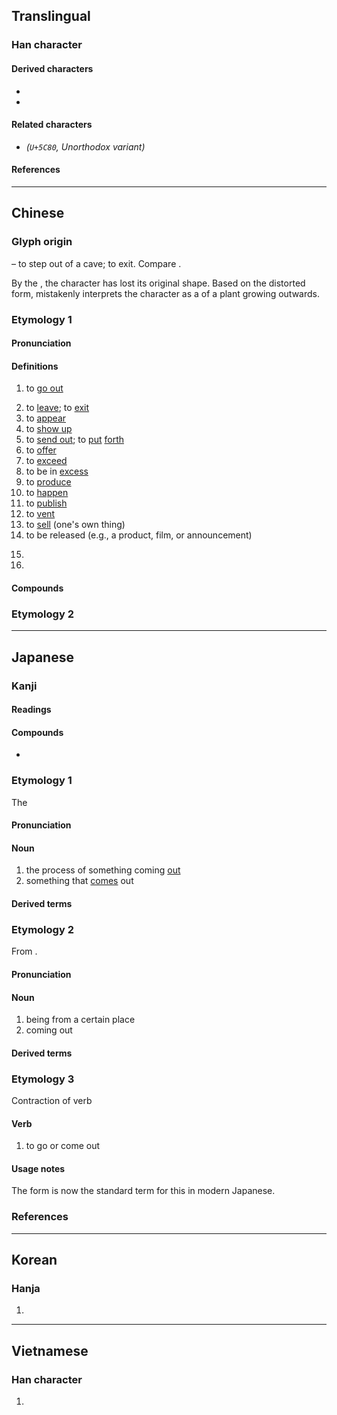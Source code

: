 {{also|岀|齣}}
{{character info/new}}
==Translingual==
{{stroke order|strokes=5}}
{{stroke order|type=animate}}

===Han character===
{{Han char|rn=17|rad=凵|as=03|sn=5|four=22772|canj=UU|ids=⿱屮凵,⿻凵山}}

====Derived characters====
* {{l|mul|[[㑁]], [[咄]], [[𡛛]], [[㤕]], [[拙]], [[泏]], [[昢]], [[朏]], [[胐]], [[柮]], [[炪]], [[䂐]], [[础]], [[𮄬]], [[𮇑]], [[絀]]([[绌]]), [[聉]], [[䖦]], [[袦]], [[𭍨]], [[詘]]([[诎]]), [[貀]], [[趉]], [[𧿺]], [[䠳]], [[鈯]]([[𨱄]]), [[韷]], [[飿]]([[饳]]), [[䭯]], [[黜]]}}
* {{l|mul|[[㔘]], [[䢺]], [[𠀴]], [[𭣩]], [[欪]], [[䪼]], [[䖓]], [[𮧋]], [[屈]], [[㽾]], [[㒴]], [[茁]], [[窋]], [[笜]], [[祟]], [[粜]]}}

====Related characters====
* <font size=4>{{l|mul|[[岀]]}}</font> ''(<code>U+5C80</code>, Unorthodox variant)''

====References====
{{Han ref|kx=0135.110|dkj=01811|dj=0301.070|hdz=10307.080|uh=51FA}}

----

==Chinese==
{{zh-forms}}

===Glyph origin===
{{Han etyl}}

{{Han compound|止|凵|ls=ic|t1=foot|t2=cave}} – to step out of a cave; to exit. Compare {{zh-l|*各}}.

By the {{w|Qin dynasty}}, the character has lost its original shape. Based on the distorted form, ''{{w|Shuowen}}'' mistakenly interprets the character as a {{liushu|p|nocap=1}} of a plant growing outwards.

===Etymology 1===

====Pronunciation====
{{zh-pron
|m=chū
|m-s=
|c=ceot1
|c-t=
|g=
|h=pfs=chhut;gd=cud5
|j=
|mb=chṳ̆
|md=chók
|mn=chhut
|mn-t=cug4
|w=4tsheq
|x=
|mc=y
|oc=y
|ma=y
|cat=v,a,part
}}

====Definitions====
{{zh-hanzi}}

# to [[go out]]
#: {{zh-ant|入}}
# to [[leave]]; to [[exit]]
# to [[appear]]
# to [[show up]]
# to [[send out]]; to [[put]] [[forth]]
# to [[offer]]
# to [[exceed]]
# to be in [[excess]]
# to [[produce]]
# to [[happen]]
# to [[publish]]
# to [[vent]]
# to [[sell]] (one's own thing)
# to be released (e.g., a product, film, or announcement)
#: {{zh-x|@Windows&#32;10 已經 出 咗 一年|Windows 10 has already been '''out''' for a year|C}}
# {{n-g|Particle placed after verbs to indicate an outward movement.}}
# {{n-g|Particle placed after verbs to indicate a completed action.}}

====Compounds====
{{zh-der|退出|出生|七出|不出|並出|交出|付出|伸出|偏出|傑出|拿出|公出|六出|凸出|出世|出乘|出事|出亡|出人|出仕|出任|出使|出來|出倒|出借|出價|出入|出兵|出典|出出|出列|出力|出動|出勤|出去|出口|出名|出品|出售|出喪|出國|出土|出堂|出場|出塞|出塵|出境|出外|出奇|出奔|出妻|出姓|出婦|出嫁|出官|出定|出宰|出家|出尖|出局|出山|出岔|出工|出差|出師|出席|出幼|出店|出庭|出廠|出彩|出征|出心|出恭|出息|出戰|出戶|出手|出招|出挑|出擊|出操|出教|出斬|出景|出書|出月|出材|出格|出梅|出榜|出橐|出殃|出殯|出氣|出水|出汗|出沒|出注|出洋|出活|出浴|出海|出涕|出清|出港|出溜|出火|出熱|出爐|出版|出獄|出獵|出現|出產|出發|出的|出監|出盤|出眾|出示|出神|出科|出租|出笏|出籍|出籠|出粗|出糗|出糧|出糶|出納|出結|出線|出繼|出缺|出群|出聲|出脫|出臺|出航|出色|出芽|出苗|出草|出落|出處|出號|出蟄|出血|出行|出言|出記|出訪|出訴|出診|出讓|出豁|出貨|出資|出賣|出賽|出贅|出走|出超|出路|出跳|出身|出車|出軌|出巡|出迎|出逃|出遊|出道|出醜|出金|出錢|出錯|出門|出閣|出關|出院|出陣|出險|出面|出韻|出頂|出項|出頭|出題|出飯|出首|出馬|出齊|刊出|勻出|售出|外出|失出|娩出|嫡出|將出|展出|庶出|復出|悟出|拔出|招出|指出|掏出|掛出|推出|提出|揪出|搬出|撥出|播出|擊出|擺出|支出|故出|旁出|日出|月出|析出|正出|歧出|歲出|淡出|測出|湧出|滑出|滲出|演出|無出|燕出|爆出|爬出|特出|現出|登出|發出|百出|看出|秀出|突出|糶出|縱出|蜂出|蟲出|讓出|超出|跳出|躄出|輩出|輸出|迸出|逐出|進出|釋出|重出|鋒出|閒出|間出|露出|顯出|騰出|高出|點出|創出|傳出|走出}}

===Etymology 2===
{{zh-see|齣}}

{{zh-cat|Beginning}}

----

==Japanese==

===Kanji===
{{ja-kanji|grade=1|rs=凵03}}

====Readings====
{{ja-readings
|goon=しゅち<しゆち, すい
|kanon=しゅつ<しゆつ, すい
|kun=で-, で-る, だ-す, い-ず<い-づ, い-だす, い-でる
}}

====Compounds====
{{der-top|Compounds}}
* {{ja-r|出%湯|いで%ゆ}}

{{der-bottom}}

===Etymology 1===
{{ja-kanjitab|yomi=k|で}}
The {{ja-etym-renyokei|出る|でる|to come out}}

====Pronunciation====
{{ja-pron|yomi=k|で|acc=0|acc_ref=DJR,NHK|acc2=1|acc2_ref=DJR,NHK}}

====Noun====
{{ja-noun|で}}

# the process of something coming [[out]]
# something that [[come]]s out

====Derived terms====
{{der2|lang=ja|title=Terms derived from {{ja-r|出|で}}
|{{ja-r|出%花|で%ばな}}
|{{ja-r|出%会|で%あい}}
|{{ja-r|出%格%子|で%ごう%し}}
|{{ja-r|出%額|で%びたい}}
|{{ja-r|出%掛|で%かけ}}
|{{ja-r|出%稽%古|で%げい%こ|[[home]] [[tutoring]]}}
|{{ja-r|出%口|で%ぐち|[[exit]]; [[outlet]]}}
|{{ja-r|出%際|で%ぎわ}}
|{{ja-r|出%歯|で%ば}}, {{ja-r|出っ歯|でっぱ}}
|{{ja-r|出%汁|で%じる}}, {{ja-r|出%汁|だ%し|[[dashi]], [[broth]]}}
|{{ja-r|出%城|で%じろ}}
|{{ja-r|出%刃|で%ば}}
|{{ja-r|出%水|で%みず}}
|{{ja-r|出%先|で%さき}}
|{{ja-r|出%窓|で%まど}}
|{{ja-r|出%足|で%あし}}
|{{ja-r|出%鱈%目|で%たら%め|[[nonsensical]]; [[haphazard]]}}
|{{ja-r|出%潮|で%しお}}
|{{ja-r|出%入|で%いり|[[income]] and [[expenses]]; free [[association]]s}}
|{{ja-r|出%番|で%ばん|one's [[turn]]}}
|{{ja-r|出%鼻|で%ばな|[[projecting]] part of a mountain or cape; the [[start]]}}
|{{ja-r|出%物|で%もの}}
|{{ja-r|出%放%題|で%ほう%だい}}
|{{ja-r|出%方|で%かた}}
|{{ja-r|出%木%年|で%き%どし}}
|{{ja-r|出%目|で%め}}
|{{ja-r|出%様|で%さま}}
|{{ja-r|出%来|で%き}}
|{{ja-r|出%来る|で%きる|[[can]]; be [[finished]] or [[ready]]; be [[made]]}}
|{{ja-r|出%臍|で%べそ}}
}}

===Etymology 2===
{{ja-kanjitab|yomi=o|しゅつ}}

From {{bor|ja|ltc|sort=しゅつ|-}} {{ltc-l|出|to go or come out|id=2}}.

====Pronunciation====
{{ja-pron|yomi=kanon|しゅつ|acc=2|acc_ref=DJR}}

====Noun====
{{ja-noun|しゅつ}}

# being from a certain place
# coming out

====Derived terms====
{{der2|lang=ja|title=Terms derived from {{ja-r|出%|しゅつ%}}
|{{ja-r|出%所|しゅっ%しょ|(Buddhist) [[priest]], [[bonze]]}}
|{{ja-r|出%演|しゅつ%えん|[[appearance]] (as on a stage or on TV), [[performance]]}}
|{{ja-r|出%家|しゅっ%け}}
|{{ja-r|出%火|しゅっ%か|[[outbreak]] of [[fire]]}}
|{{ja-r|出%荷|しゅっ%か|[[shipping]]}}
|{{ja-r|出%芽|しゅつ%が}}
|{{ja-r|出%駕|しゅつ%が}}
|{{ja-r|出%殻|しゅっ%こく}}
|{{ja-r|出%棺|しゅっ%かん}}
|{{ja-r|出%監|しゅっ%かん}}
|{{ja-r|出%願|しゅつ%がん|[[application]] (a verbal or written request)}}
|{{ja-r|出%渠|しゅっ%きょ}}
|{{ja-r|出%漁|しゅつ%りょう}}
|{{ja-r|出%漁|しゅつ%ぎょ}}
|{{ja-r|出%京|しゅっ%きょう}}
|{{ja-r|出%郷|しゅつ%ごう}}
|{{ja-r|出%勤|しゅっ%きん|going to work}}
|{{ja-r|出%金|しゅっ%きん}}
|{{ja-r|出%群|しゅつ%ぐん}}
|{{ja-r|出%軍|しゅつ%ぐん}}
|{{ja-r|出%撃|しゅつ%げき|[[sortie]]}}
|{{ja-r|出%欠|しゅっ%けつ|[[attendance]], [[roll call]]}}
|{{ja-r|出%血|しゅっ%けつ|[[hemorrhage]], [[bleeding]]; [[loss]] in [[business]]}}
|{{ja-r|出%現|しゅつ%げん|[[appearance]], [[entrance]], [[revealing]]}}
|{{ja-r|出%庫|しゅっ%こ}}
|{{ja-r|出%御|しゅつ%ぎょ}}
|{{ja-r|出%向|しゅっ%こう}}
|{{ja-r|出%校|しゅっ%こう}}
|{{ja-r|出%港|しゅっ%こう|ship's [[departure]] from a [[port]]}}
|{{ja-r|出%航|しゅっ%こう|[[sailing]], [[cast off|casting off]]}}
|{{ja-r|出%講|しゅっ%こう}}
|{{ja-r|出%国|しゅつ%ごく|to go [[abroad]]}}
|{{ja-r|出%獄|しゅつ%ごく|to be released from [[prison]]}}
|{{ja-r|出%札|しゅっ%さつ}}
|{{ja-r|出%産|しゅっ%さん|[[childbirth]], [[child-bearing]], giving [[birth]]}}
|{{ja-r|出%仕|しゅつ%じ|to [[take up]] an official [[post]]}}
|{{ja-r|出%師|しゅっ%し|[[dispatch]]ing [[troop]]s}}
|{{ja-r|出%資|しゅっ%し|[[investment]] (contribution of money)}}
|{{ja-r|出%時|しゅつ%じ}}
|{{ja-r|出%自|しゅつ%じ}}
|{{ja-r|出%社|しゅっ%しゃ|to go to [[work]]}}
|{{ja-r|出%場|しゅつ%ば|[[appearance]] on a stage; [[participation]] in a [[competition]]}}
|{{ja-r|出%色|しゅっ%しょく}}
|{{ja-r|出%身|しゅっ%しん|[[hometown]], [[school]] from which one [[graduated]]}}
|{{ja-r|出%陣|しゅつ%じん|going to [[battle]], leaving for the [[front]]}}
|{{ja-r|出%世|しゅっ%せ|[[success]] in life}}
|{{ja-r|出%征|しゅっ%せい|joining a [[military]] and going to [[war]]}}
|{{ja-r|出%生|しゅっ%せい|be [[born]]}}
|{{ja-r|出%精|しゅっ%せい}}
|{{ja-r|出%席|しゅっ%せき|[[attendance]], [[presence]]}}
|{{ja-r|出%船|しゅっ%せん}}
|{{ja-r|出%前|しゅつ%ぜん|[[catering]]; [[food]] supplied to [[order]]}}
|{{ja-r|出%訴|しゅっ%そ}}
|{{ja-r|出%走|しゅっ%そう|[[entry]] in a [[race]]; [[starting]] a race}}
|{{ja-r|出%題|しゅつ%だい}}
|{{ja-r|出%炭|しゅっ%たん}}
|{{ja-r|出%端|しゅっ%たん}}
|{{ja-r|出%超|しゅっ%ちょう|[[excess]] of [[export]]s; [[favorable]] [[trade balance]]}}
|{{ja-r|出%陳|しゅっ%ちん}}
|{{ja-r|出%廷|しゅっ%てい|[[appearance]] in [[court]]}}
|{{ja-r|出%典|しゅっ%てん|[[authority]], [[source]] (of a quotation etc.)}}
|{{ja-r|出%展|しゅっ%てん}}
|{{ja-r|出%店|しゅっ%てん|[[opening up]] a store; [[setting up]] a food stall}}
|{{ja-r|出%度|しゅつ%ど}}
|{{ja-r|出%土|しゅつ%ど|[[archeological]] [[excavation]]}}
|{{ja-r|出%頭|しゅっ%とう|[[presence]], [[appearance]]; [[turning oneself in|turn in]] to the police}}
|{{ja-r|出%動|しゅっ%きん|going into action, military deployment}}
|{{ja-r|出%納|しゅつ%のう}}
|{{ja-r|出%馬|しゅつ%ば|riding out on a [[horse]]; often to a [[battlefield]]}}
|{{ja-r|出%発|しゅっ%ぱつ|[[departure]]}}
|{{ja-r|出%帆|しゅっ%ぱん}}
|{{ja-r|出%版|しゅっ%ぱん|[[publication]], [[publishing]]}}
|{{ja-r|出%費|しゅっ%ぴ|[[spending]], [[expenditure]]}}
|{{ja-r|出%品|しゅっ%ぴん|putting (a product) on display}}
|{{ja-r|出%府|しゅっ%ぷ}}
|{{ja-r|出%兵|しゅっ%ぺい|[[dispatch]]ing of [[troop]]s}}
|{{ja-r|出%穂|しゅっ%すい}}
|{{ja-r|出%没|しゅつ%ぼつ|to [[infest]], to [[haunt]]}}
|{{ja-r|出%奔|しゅっ%ぽん|[[flight]]; [[elopement]]}}
|{{ja-r|出%門|しゅつ%もん}}
|{{ja-r|出%藍|しゅつ%らん}}
|{{ja-r|出%立|しゅっ%たつ|[[depart]] on a journey}}
|{{ja-r|出%猟|しゅつ%りょう}}
|{{ja-r|出%力|しゅつ%りょく|[[generating]] [[power]], [[output]]}}
|{{ja-r|出%塁|しゅつ%るい|([[baseball]]) [[time]]s on [[base]]}}
|{{ja-r|出%廬|しゅつ%ろ}}
|{{ja-r|出%捐|しゅつ%えん}}
}}

===Etymology 3===
{{ja-kanjitab|yomi=k|ず}}
Contraction of verb {{m|ja|出ず|tr=izu||to go or come out|pos=obsolete}}

====Verb====
{{ja-verb|type=ni|ず|hhira=づ}}

# {{lb|ja|sort=す'|obsolete}} to go or come out

====Usage notes====
The {{m|ja|出る|tr=deru}} form is now the standard term for this in modern Japanese.

===References===
<references/>

----

==Korean==

===Hanja===
{{ko-hanja/new|나다|날|출}}

# {{defn|lang=ko|sort=凵03}}

----

==Vietnamese==

===Han character===
{{vi-hantu|[[xuất]], [[xuý]]|rs=凵03}}

# {{defn|lang=vi|sort=凵03}}